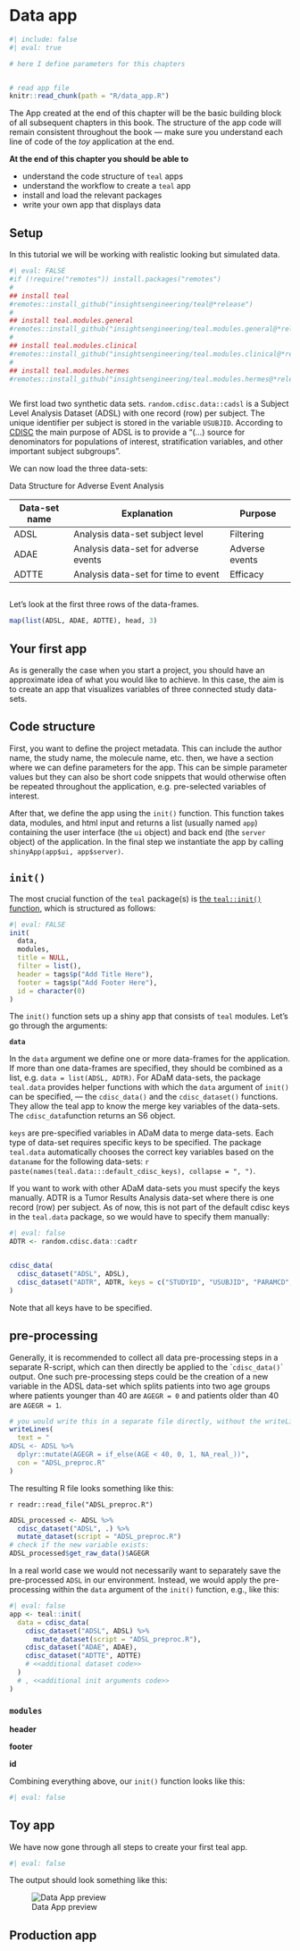 # Data app

```r
#| include: false
#| eval: true

# here I define parameters for this chapters


# read app file
knitr::read_chunk(path = "R/data_app.R")
```

The App created at the end of this chapter will be the basic building block of all subsequent chapters in this book. The structure of the app code will remain consistent throughout the book --- make sure you understand each line of code of the *toy* application at the end.

**At the end of this chapter you should be able to**

-   understand the code structure of `teal` apps
-   understand the workflow to create a `teal` app
-   install and load the relevant packages
-   write your own app that displays data

## Setup

In this tutorial we will be working with realistic looking but simulated data.

```r
#| eval: FALSE
#if (!require("remotes")) install.packages("remotes")
#
## install teal
#remotes::install_github("insightsengineering/teal@*release")
#
## install teal.modules.general
#remotes::install_github("insightsengineering/teal.modules.general@*release")
#
## install teal.modules.clinical
#remotes::install_github("insightsengineering/teal.modules.clinical@*release")
#
## install teal.modules.hermes
#remotes::install_github("insightsengineering/teal.modules.hermes@*release")
```

```r
```

We first load two synthetic data sets. `random.cdisc.data::cadsl` is a Subject Level Analysis Dataset (ADSL) with one record (row) per subject. The unique identifier per subject is stored in the variable `USUBJID`. According to [CDISC](https://www.cdisc.org/education/course/subject-level-analysis-dataset-adsl) the main purpose of ADSL is to provide a "(...) source for denominators for populations of interest, stratification variables, and other important subject subgroups".

We can now load the three data-sets:

Data Structure for Adverse Event Analysis

| Data-set name | Explanation                          | Purpose        |
|---------------|--------------------------------------|----------------|
| ADSL          | Analysis data-set subject level      | Filtering      |
| ADAE          | Analysis data-set for adverse events | Adverse events |
| ADTTE         | Analysis data-set for time to event  | Efficacy       |

```r
```

Let's look at the first three rows of the data-frames.

```r
map(list(ADSL, ADAE, ADTTE), head, 3)
```

## Your first app

As is generally the case when you start a project, you should have an approximate idea of what you would like to achieve. In this case, the aim is to create an app that visualizes variables of three connected study data-sets.

## Code structure

First, you want to define the project metadata. This can include the author name, the study name, the molecule name, etc. then, we have a section where we can define parameters for the app. This can be simple parameter values but they can also be short code snippets that would otherwise often be repeated throughout the application, e.g. pre-selected variables of interest.

After that, we define the app using the `init()` function. This function takes data, modules, and html input and returns a list (usually named `app`) containing the user interface (the `ui` object) and back end (the `server` object) of the application. In the final step we instantiate the app by calling `shinyApp(app$ui, app$server)`.

## `init()`

The most crucial function of the `teal` package(s) is [the `teal::init()` function](https://insightsengineering.github.io/teal/main/reference/init.html?q=init#null), which is structured as follows:

```r
#| eval: FALSE
init(
  data,
  modules,
  title = NULL,
  filter = list(),
  header = tags$p("Add Title Here"),
  footer = tags$p("Add Footer Here"),
  id = character(0)
)
```

The `init()` function sets up a shiny app that consists of `teal` modules. Let's go through the arguments:

**`data`**

In the `data` argument we define one or more data-frames for the application. If more than one data-frames are specified, they should be combined as a list, e.g. `data = list(ADSL, ADTR)`. <!-- For relational data-sets you can define merge keys.  --> For ADaM data-sets, the package `teal.data` provides helper functions with which the `data` argument of `init()` can be specified, --- the `cdisc_data()` and the `cdisc_dataset()` functions. They allow the teal app to know the merge key variables of the data-sets. The `cdisc_data`function returns an S6 object.

::: {#note:key .callout-note appearance="simple"}
`keys` are pre-specified variables in ADaM data to merge data-sets. Each type of data-set requires specific keys to be specified. The package `teal.data` automatically chooses the correct key variables based on the `dataname` for the following data-sets: `r paste(names(teal.data:::default_cdisc_keys), collapse = ", ")`.

If you want to work with other ADaM data-sets you must specify the keys manually. ADTR is a Tumor Results Analysis data-set where there is one record (row) per subject. As of now, this is not part of the default cdisc keys in the `teal.data` package, so we would have to specify them manually:

```r
#| eval: false
ADTR <- random.cdisc.data::cadtr


cdisc_data(
  cdisc_dataset("ADSL", ADSL),
  cdisc_dataset("ADTR", ADTR, keys = c("STUDYID", "USUBJID", "PARAMCD", "AVISIT"))
)
```

Note that all keys have to be specified.
:::

::: callout-important
## pre-processing

Generally, it is recommended to collect all data pre-processing steps in a separate R-script, which can then directly be applied to the \``cdisc_data()`\` output. One such pre-processing steps could be the creation of a new variable in the ADSL data-set which splits patients into two age groups where patients younger than 40 are `AGEGR = 0` and patients older than 40 are `AGEGR = 1`.

```r
# you would write this in a separate file directly, without the writeLines command.
writeLines(
  text = "
ADSL <- ADSL %>%
  dplyr::mutate(AGEGR = if_else(AGE < 40, 0, 1, NA_real_))",
  con = "ADSL_preproc.R"
)
```

The resulting R file looks something like this:

`r readr::read_file("ADSL_preproc.R")`

```r
ADSL_processed <- ADSL %>%
  cdisc_dataset("ADSL", .) %>%
  mutate_dataset(script = "ADSL_preproc.R")
# check if the new variable exists:
ADSL_processed$get_raw_data()$AGEGR
```

In a real world case we would not necessarily want to separately save the pre-processed `ADSL` in our environment. Instead, we would apply the pre-processing within the `data` argument of the `init()` function, e.g., like this:

```r
#| eval: false
app <- teal::init(
  data = cdisc_data(
    cdisc_dataset("ADSL", ADSL) %>%
      mutate_dataset(script = "ADSL_preproc.R"),
    cdisc_dataset("ADAE", ADAE),
    cdisc_dataset("ADTTE", ADTTE)
    # <<additional dataset code>>
  )
  # , <<additional init arguments code>>
)
```
:::

### `modules`

**header**

**footer**

**id**

Combining everything above, our `init()` function looks like this:

```r
#| eval: false
```

## Toy app

We have now gone through all steps to create your first teal app.

```r
#| eval: false
```

The output should look something like this:

![Data App preview](figures_images/app_data_1.png){fig-alt="Our first app should look like this"}

## Production app
